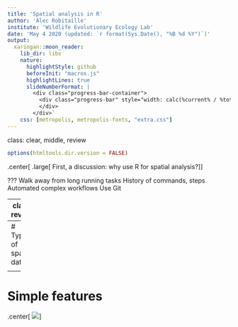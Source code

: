 ```yaml
---
title: 'Spatial analysis in R'
author: 'Alec Robitaille'
institute: 'Wildlife Evolutionary Ecology Lab'
date: 'May 4 2020 (updated: `r format(Sys.Date(), "%B %d %Y")`)'
output:
  xaringan::moon_reader:
    lib_dir: libs
    nature:
      highlightStyle: github
      beforeInit: "macros.js"
      highlightLines: true
      slideNumberFormat: |
        <div class="progress-bar-container">
          <div class="progress-bar" style="width: calc(%current% / %total% * 100%);">
          </div>
        </div>`
    css: [metropolis, metropolis-fonts, "extra.css"]
---
```


class: clear, middle, review
```r
options(htmltools.dir.version = FALSE)
```


.center[
.large[
First, a discussion: why use R for spatial analysis?
]
]


???
Walk away from long running tasks
History of commands, steps
Automated complex workflows
Use Git

---
class: review

# Spatial R ecosystem

![](https://keen-swartz-3146c4.netlify.app/images/sf_deps.png)

CRAN Task Views:  [Spatial](https://cran.r-project.org/web/views/Spatial.html) and  [SpatioTemporal](https://cran.r-project.org/web/views/SpatioTemporal.html). [History of R spatial](https://bookdown.org/robinlovelace/geocompr/intro.html#the-history-of-r-spatial)



---
# Types of spatial data

<!-- TODO: incremental slides, with quiz.. match raster/vector to types of data -->


---
# Simple features

.center[
![](https://bookdown.org/robinlovelace/geocompr/figures/sf-classes.png)
]


